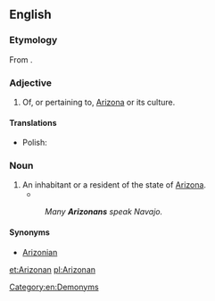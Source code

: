 ==English==

===Etymology===
From {{suffix|Arizona|an|alt1=Arizon(a)}}.

===Adjective===
{{en-adj|-}}

# Of, or pertaining to, [[Arizona]] or its culture.

====Translations====
{{trans-top|of, or pertaining to, Arizona}}
* Polish: {{t|pl|arizoński|m}}
{{trans-mid}}
{{trans-bottom}}

===Noun===
{{en-noun}}

# An inhabitant or a resident of the state of [[Arizona]].
#* {{quote-news |year=2009 |date=May 21 |author=Stephen Des Georges |title=Oral history class preserves history, promotes community |work=[[w:Arizona State University|Arizona State University]] |url=http://asunews.asu.edu/node/8453
|passage=There is a great value and even a life lesson in the story of a native '''Arizonan'''.}}
#: ''Many '''Arizonans''' speak Navajo.''

====Synonyms====
* [[Arizonian]]

[[Category:en:Demonyms]]

[[et:Arizonan]]
[[pl:Arizonan]]